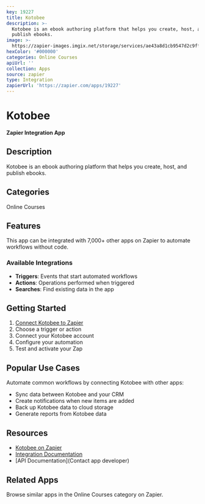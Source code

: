 ```yaml
---
key: 19227
title: Kotobee
description: >-
  Kotobee is an ebook authoring platform that helps you create, host, and
  publish ebooks.
image: >-
  https://zapier-images.imgix.net/storage/services/ae43a8d1cb9547d2c9ff74c2e2c321ba.png?auto=format%2Ccompress&ixlib=python-3.0.0&q=50
hexColor: '#000000'
categories: Online Courses
apiUrl: ''
collection: Apps
source: zapier
type: Integration
zapierUrl: 'https://zapier.com/apps/19227'
---
```

# Kotobee

**Zapier Integration App**

## Description

Kotobee is an ebook authoring platform that helps you create, host, and publish ebooks.

## Categories

Online Courses

## Features

This app can be integrated with 7,000+ other apps on Zapier to automate workflows without code.

### Available Integrations

- **Triggers**: Events that start automated workflows
- **Actions**: Operations performed when triggered
- **Searches**: Find existing data in the app

## Getting Started

1. [Connect Kotobee to Zapier](https://zapier.com/apps/19227)
2. Choose a trigger or action
3. Connect your Kotobee account
4. Configure your automation
5. Test and activate your Zap

## Popular Use Cases

Automate common workflows by connecting Kotobee with other apps:

- Sync data between Kotobee and your CRM
- Create notifications when new items are added
- Back up Kotobee data to cloud storage
- Generate reports from Kotobee data

## Resources

- [Kotobee on Zapier](https://zapier.com/apps/19227)
- [Integration Documentation](https://zapier.com/apps/19227/integrations)
- [API Documentation](Contact app developer)

## Related Apps

Browse similar apps in the Online Courses category on Zapier.

